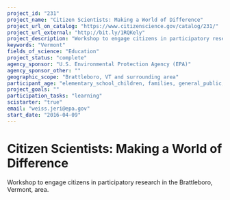 ```yaml
---
project_id: "231"
project_name: "Citizen Scientists: Making a World of Difference"
project_url_on_catalog: "https://www.citizenscience.gov/catalog/231/"
project_url_external: "http://bit.ly/1RQKely"
project_description: "Workshop to engage citizens in participatory research in the Brattleboro, Vermont, area."
keywords: "Vermont"
fields_of_science: "Education"
project_status: "complete"
agency_sponsor: "U.S. Environmental Protection Agency (EPA)"
agency_sponsor_other: ""
geographic_scope: "Brattleboro, VT and surrounding area"
participant_age: "elementary_school_children, families, general_public, middle_school_children, teens"
project_goals: ""
participation_tasks: "learning"
scistarter: "true"
email: "weiss.jeri@epa.gov"
start_date: "2016-04-09"
---
```


# Citizen Scientists: Making a World of Difference

Workshop to engage citizens in participatory research in the Brattleboro, Vermont, area.
